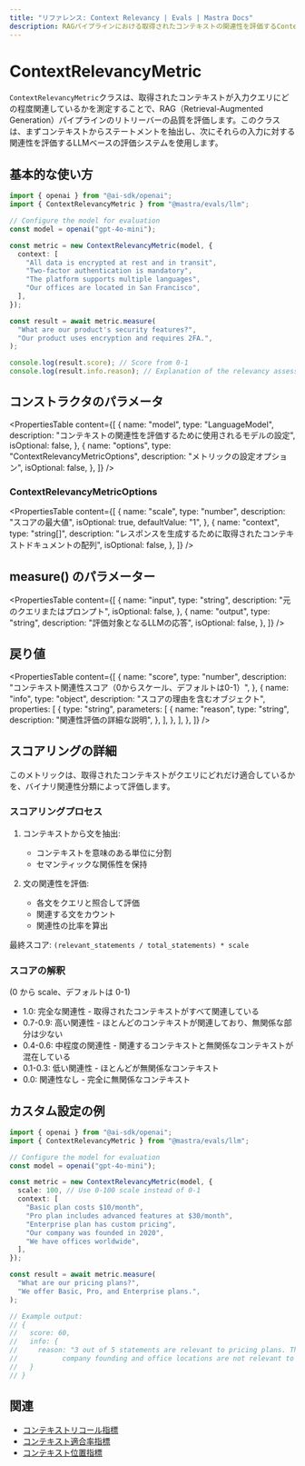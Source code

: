 ```yaml
---
title: "リファレンス: Context Relevancy | Evals | Mastra Docs"
description: RAGパイプラインにおける取得されたコンテキストの関連性を評価するContext Relevancyメトリックのドキュメント。
---
```





# ContextRelevancyMetric

<ScorerCallout />

`ContextRelevancyMetric`クラスは、取得されたコンテキストが入力クエリにどの程度関連しているかを測定することで、RAG（Retrieval-Augmented Generation）パイプラインのリトリーバーの品質を評価します。このクラスは、まずコンテキストからステートメントを抽出し、次にそれらの入力に対する関連性を評価するLLMベースの評価システムを使用します。



## 基本的な使い方

```typescript
import { openai } from "@ai-sdk/openai";
import { ContextRelevancyMetric } from "@mastra/evals/llm";

// Configure the model for evaluation
const model = openai("gpt-4o-mini");

const metric = new ContextRelevancyMetric(model, {
  context: [
    "All data is encrypted at rest and in transit",
    "Two-factor authentication is mandatory",
    "The platform supports multiple languages",
    "Our offices are located in San Francisco",
  ],
});

const result = await metric.measure(
  "What are our product's security features?",
  "Our product uses encryption and requires 2FA.",
);

console.log(result.score); // Score from 0-1
console.log(result.info.reason); // Explanation of the relevancy assessment
```



## コンストラクタのパラメータ

<PropertiesTable
  content={[
    {
      name: "model",
      type: "LanguageModel",
      description:
        "コンテキストの関連性を評価するために使用されるモデルの設定",
      isOptional: false,
    },
    {
      name: "options",
      type: "ContextRelevancyMetricOptions",
      description: "メトリックの設定オプション",
      isOptional: false,
    },
  ]}
/>

### ContextRelevancyMetricOptions

<PropertiesTable
  content={[
    {
      name: "scale",
      type: "number",
      description: "スコアの最大値",
      isOptional: true,
      defaultValue: "1",
    },
    {
      name: "context",
      type: "string[]",
      description:
        "レスポンスを生成するために取得されたコンテキストドキュメントの配列",
      isOptional: false,
    },
  ]}
/>



## measure() のパラメーター

<PropertiesTable
  content={[
    {
      name: "input",
      type: "string",
      description: "元のクエリまたはプロンプト",
      isOptional: false,
    },
    {
      name: "output",
      type: "string",
      description: "評価対象となるLLMの応答",
      isOptional: false,
    },
  ]}
/>



## 戻り値

<PropertiesTable
  content={[
    {
      name: "score",
      type: "number",
      description: "コンテキスト関連性スコア（0からスケール、デフォルトは0-1）",
    },
    {
      name: "info",
      type: "object",
      description: "スコアの理由を含むオブジェクト",
      properties: [
        {
          type: "string",
          parameters: [
            {
              name: "reason",
              type: "string",
              description: "関連性評価の詳細な説明",
            },
          ],
        },
      ],
    },
  ]}
/>



## スコアリングの詳細

このメトリックは、取得されたコンテキストがクエリにどれだけ適合しているかを、バイナリ関連性分類によって評価します。

### スコアリングプロセス

1. コンテキストから文を抽出:

   - コンテキストを意味のある単位に分割
   - セマンティックな関係性を保持

2. 文の関連性を評価:
   - 各文をクエリと照合して評価
   - 関連する文をカウント
   - 関連性の比率を算出

最終スコア: `(relevant_statements / total_statements) * scale`

### スコアの解釈

(0 から scale、デフォルトは 0-1)

- 1.0: 完全な関連性 - 取得されたコンテキストがすべて関連している
- 0.7-0.9: 高い関連性 - ほとんどのコンテキストが関連しており、無関係な部分は少ない
- 0.4-0.6: 中程度の関連性 - 関連するコンテキストと無関係なコンテキストが混在している
- 0.1-0.3: 低い関連性 - ほとんどが無関係なコンテキスト
- 0.0: 関連性なし - 完全に無関係なコンテキスト



## カスタム設定の例

```typescript
import { openai } from "@ai-sdk/openai";
import { ContextRelevancyMetric } from "@mastra/evals/llm";

// Configure the model for evaluation
const model = openai("gpt-4o-mini");

const metric = new ContextRelevancyMetric(model, {
  scale: 100, // Use 0-100 scale instead of 0-1
  context: [
    "Basic plan costs $10/month",
    "Pro plan includes advanced features at $30/month",
    "Enterprise plan has custom pricing",
    "Our company was founded in 2020",
    "We have offices worldwide",
  ],
});

const result = await metric.measure(
  "What are our pricing plans?",
  "We offer Basic, Pro, and Enterprise plans.",
);

// Example output:
// {
//   score: 60,
//   info: {
//     reason: "3 out of 5 statements are relevant to pricing plans. The statements about
//           company founding and office locations are not relevant to the pricing query."
//   }
// }
```



## 関連

- [コンテキストリコール指標](./contextual-recall)
- [コンテキスト適合率指標](./context-precision)
- [コンテキスト位置指標](./context-position)
